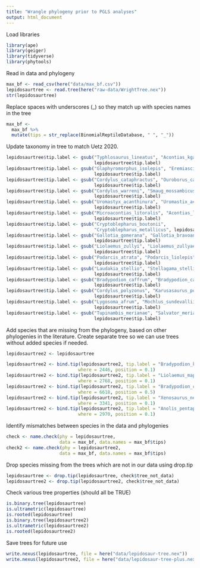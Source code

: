 ```yaml
---
title: "Wrangle phylogeny prior to PGLS analyses"
output: html_document
---
```


Load libraries
```r
library(ape)
library(geiger)
library(tidyverse)
library(phytools)
```

Read in data and phylogeny
```r
max_bf <- read_csv(here("data/max_bf.csv"))
lepidosaurtree <- read.tree(here("raw-data/WrightTree.nex"))
str(lepidosaurtree)
```

Replace spaces with underscores (_) so they match up with species names in the tree
```r
max_bf <-
  max_bf %>%
  mutate(tips = str_replace(BinomialReptileDatabase, " ", "_"))
```

Update taxonomy in tree to match Uetz 2020.
```r
lepidosaurtree$tip.label <- gsub("Typhlosaurus_lineatus", "Acontias_kgalagadi",
                                 lepidosaurtree$tip.label)
lepidosaurtree$tip.label <- gsub("Glaphyromorphus_isolepis", "Eremiascincus_isolepis",
                                 lepidosaurtree$tip.label)
lepidosaurtree$tip.label <- gsub("Cordylus_cataphractus", "Ouroborus_cataphractus",
                                 lepidosaurtree$tip.label)
lepidosaurtree$tip.label <- gsub("Cordylus_warreni", "Smaug_mossambicus",
                                 lepidosaurtree$tip.label)
lepidosaurtree$tip.label <- gsub("Uromastyx_acanthinura", "Uromastix_acanthinura",
                                 lepidosaurtree$tip.label)
lepidosaurtree$tip.label <- gsub("Microacontias_litoralis", "Acontias_litoralis",
                                 lepidosaurtree$tip.label)
lepidosaurtree$tip.label <- gsub("Cryptoblepharus_boutonii",
                                 "Cryptoblepharus_metallicus", lepidosaurtree$tip.label)
lepidosaurtree$tip.label <- gsub("Gallotia_gomerana", "Gallotia_bravoana",
                                 lepidosaurtree$tip.label)
lepidosaurtree$tip.label <- gsub("Liolaemus_zullyi", "Liolaemus_zullyae",
                                 lepidosaurtree$tip.label)
lepidosaurtree$tip.label <- gsub("Podarcis_atrata", "Podarcis_liolepis",
                                 lepidosaurtree$tip.label)
lepidosaurtree$tip.label <- gsub("Laudakia_stellio", "Stellagama_stellio",
                                 lepidosaurtree$tip.label)
lepidosaurtree$tip.label <- gsub("Bradypodion_caffrum", "Bradypodion_caffer",
                                 lepidosaurtree$tip.label)
lepidosaurtree$tip.label <- gsub("Cordylus_polyzonus", "Karusasaurus_polyzonus",
                                 lepidosaurtree$tip.label)
lepidosaurtree$tip.label <- gsub("Lygosoma_afrum", "Mochlus_sundevallii",
                                 lepidosaurtree$tip.label)
lepidosaurtree$tip.label <- gsub("Tupinambis_merianae", "Salvator_merianae",
                                 lepidosaurtree$tip.label)
```

Add species that are missing from the phylogeny, based on other phylogenies in the literature. Create separate tree so we can use trees without added species if needed.
```r
lepidosaurtree2 <- lepidosaurtree

lepidosaurtree2 <- bind.tip(lepidosaurtree2, tip.label = "Bradypodion_kentanicum",
                           where = 2446, position = 0.1)
lepidosaurtree2 <- bind.tip(lepidosaurtree2, tip.label = "Liolaemus_mapuche",
                           where = 2768, position = 0.1)
lepidosaurtree2 <- bind.tip(lepidosaurtree2, tip.label = "Bradypodion_caeruleogula",
                           where = 6618, position = 0.5)
lepidosaurtree2 <- bind.tip(lepidosaurtree2, tip.label = "Xenosaurus_newmanorum",
                           where = 3341, position = 0.1)
lepidosaurtree2 <- bind.tip(lepidosaurtree2, tip.label = "Anolis_pentaprion",
                           where = 2970, position = 0.1)
```

Identify mismatches between species in the data and phylogenies
```r
check <- name.check(phy = lepidosaurtree, 
                    data = max_bf, data.names = max_bf$tips)
check2 <- name.check(phy = lepidosaurtree2, 
                    data = max_bf, data.names = max_bf$tips)
```

Drop species missing from the trees which are not in our data using drop.tip
```r
lepidosaurtree <- drop.tip(lepidosaurtree, check$tree_not_data)
lepidosaurtree2 <- drop.tip(lepidosaurtree2, check$tree_not_data)
```

Check various tree properties (should all be TRUE)
```r
is.binary.tree(lepidosaurtree)
is.ultrametric(lepidosaurtree)
is.rooted(lepidosaurtree)
is.binary.tree(lepidosaurtree2)
is.ultrametric(lepidosaurtree2)
is.rooted(lepidosaurtree2)
```

Save trees for future use
```r
write.nexus(lepidosaurtree, file = here("data/lepidosaur-tree.nex"))
write.nexus(lepidosaurtree2, file = here("data/lepidosaur-tree-plus.nex"))
```
                                